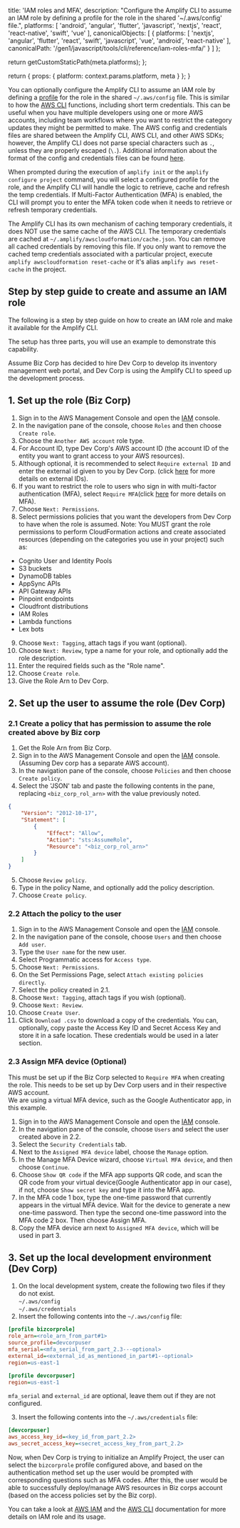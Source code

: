                   
  title: 'IAM roles and MFA',
  description: "Configure the Amplify CLI to assume an IAM role by defining a profile for the role in the shared '~/.aws/config' file.",
  platforms: [
    'android',
    'angular',
    'flutter',
    'javascript',
    'nextjs',
    'react',
    'react-native',
    'swift',
    'vue'
  ],
  canonicalObjects: [
    {
      platforms: [
        'nextjs',
        'angular',
        'flutter',
        'react',
        'swift',
        'javascript',
        'vue',
        'android',
        'react-native'
      ],
      canonicalPath: '/gen1/javascript/tools/cli/reference/iam-roles-mfa/'
    }
  ]
};

  return getCustomStaticPath(meta.platforms);
};

  return {
    props: {
      platform: context.params.platform,
      meta
    }
  };
}
          

 

You can optionally configure the Amplify CLI to assume an IAM role by defining a [profile](https://docs.aws.amazon.com/cli/latest/userguide/cli-configure-profiles.html) for the role in the shared `~/.aws/config` file. This is similar to how the [AWS CLI](https://aws.amazon.com/cli/) functions, including short term credentials. This can be useful when you have multiple developers using one or more AWS accounts, including team workflows where you want to restrict the category updates they might be permitted to make. The AWS config and credentials files are shared between the Amplify CLI, AWS CLI, and other AWS SDKs; however, the Amplify CLI does not parse special characters such as `.`, unless they are properly escaped (`\.`). Additional information about the format of the config and credentials files can be found [here](https://docs.aws.amazon.com/sdkref/latest/guide/file-format.html).

When prompted during the execution of `amplify init` or the `amplify configure project` command, you will select a configured profile for the role, and the Amplify CLI will handle the logic to retrieve, cache and refresh the temp credentials. If Multi-Factor Authentication (MFA) is enabled, the CLI will prompt you to enter the MFA token code when it needs to retrieve or refresh temporary credentials.

The Amplify CLI has its own mechanism of caching temporary credentials, it does NOT use the same cache of the AWS CLI. The temporary credentials are cached at `~/.amplify/awscloudformation/cache.json`. You can remove all cached credentials by removing this file.
If you only want to remove the cached temp credentials associated with a particular project, execute `amplify awscloudformation reset-cache` or it's alias `amplify aws reset-cache` in the project.

## Step by step guide to create and assume an IAM role

The following is a step by step guide on how to create an IAM role and make it available for the Amplify CLI.

The setup has three parts, you will use an example to demonstrate this capability.

Assume Biz Corp has decided to hire Dev Corp to develop its inventory management web portal, and Dev Corp is using the Amplify CLI to speed up the development process.

## 1. Set up the role (Biz Corp)

1. Sign in to the AWS Management Console and open the [IAM](https://console.aws.amazon.com/iam/) console.
2. In the navigation pane of the console, choose `Roles` and then choose `Create role`.
3. Choose the `Another AWS account` role type.
4. For Account ID, type Dev Corp's AWS account ID (the account ID of the entity you want to grant access to your AWS resources).
5. Although optional, it is recommended to select `Require external ID` and enter the external id given to you by Dev Corp. (click [here](https://docs.aws.amazon.com/IAM/latest/UserGuide/id_roles_create_for-user_externalid.html) for more details on external IDs).
6. If you want to restrict the role to users who sign in with multi-factor authentication (MFA), select `Require MFA`(click [here](https://docs.aws.amazon.com/IAM/latest/UserGuide/id_credentials_mfa.html) for more details on MFA).
7. Choose `Next: Permissions`.
8. Select permissions policies that you want the developers from Dev Corp to have when the role is assumed.
Note: You MUST grant the role permissions to perform CloudFormation actions and create associated resources (depending on the categories you use in your project) such as:

- Cognito User and Identity Pools
- S3 buckets
- DynamoDB tables
- AppSync APIs
- API Gateway APIs
- Pinpoint endpoints
- Cloudfront distributions
- IAM Roles
- Lambda functions
- Lex bots

9. Choose `Next: Tagging`, attach tags if you want (optional).
10. Choose `Next: Review`, type a name for your role, and optionally add the role description.
11. Enter the required fields such as the "Role name".
11. Choose `Create role`.
12. Give the Role Arn to Dev Corp.

## 2. Set up the user to assume the role (Dev Corp)

### 2.1 Create a policy that has permission to assume the role created above by Biz corp

1. Get the Role Arn from Biz Corp.
2. Sign in to the AWS Management Console and open the [IAM](https://console.aws.amazon.com/iam/) console. (Assuming Dev corp has a separate AWS account).
3. In the navigation pane of the console, choose `Policies` and then choose `Create policy`.
4. Select the 'JSON' tab and paste the following contents in the pane, replacing `<biz_corp_rol_arn>` with the value previously noted.

```json
{
    "Version": "2012-10-17",
    "Statement": [
        {
            "Effect": "Allow",
            "Action": "sts:AssumeRole",
            "Resource": "<biz_corp_rol_arn>"
        }
    ]
}
```

5. Choose `Review policy`.
6. Type in the policy Name, and optionally add the policy description.
7. Choose `Create policy`.

### 2.2 Attach the policy to the user

1. Sign in to the AWS Management Console and open the [IAM](https://console.aws.amazon.com/iam/) console.
2. In the navigation pane of the console, choose `Users` and then choose `Add user`.
3. Type the `User name` for the new user.
4. Select Programmatic access for `Access type`.
5. Choose `Next: Permissions`.
6. On the Set Permissions Page, select `Attach existing policies directly`.
7. Select the policy created in 2.1.
8. Choose `Next: Tagging`, attach tags if you wish (optional).
9. Choose `Next: Review`.
10. Choose `Create User`.
11. Click `Download .csv` to download a copy of the credentials. You can, optionally, copy paste the Access Key ID and Secret Access Key and store it in a safe location. These credentials would be used in a later section.

### 2.3 Assign MFA device (Optional)

This must be set up if the Biz Corp selected to `Require MFA` when creating the role. This needs to be set up by Dev Corp users and in their respective AWS account.<br/>
We are using a virtual MFA device, such as the Google Authenticator app, in this example.

1. Sign in to the AWS Management Console and open the [IAM](https://console.aws.amazon.com/iam/) console.
2. In the navigation pane of the console, choose `Users` and select the user created above in 2.2.
3. Select the `Security Credentials` tab.
4. Next to the `Assigned MFA device` label, choose the `Manage` option.
5. In the Manage MFA Device wizard, choose `Virtual MFA device`, and then choose `Continue`.
6. Choose `Show QR code` if the MFA app supports QR code, and scan the QR code from your virtual device(Google Authenticator app in our case), if not, choose `Show secret key` and type it into the MFA app.
7. In the MFA code 1 box, type the one-time password that currently appears in the virtual MFA device. Wait for the device to generate a new one-time password. Then type the second one-time password into the MFA code 2 box. Then choose Assign MFA.
8. Copy the MFA device arn next to `Assigned MFA device`, which will be used in part 3.

## 3. Set up the local development environment (Dev Corp)

1. On the local development system, create the following two files if they do not exist.<br/>
  `~/.aws/config`<br/>
  `~/.aws/credentials`<br/>
2. Insert the following contents into the `~/.aws/config` file:

```ini
[profile bizcorprole]
role_arn=<role_arn_from_part#1>
source_profile=devcorpuser
mfa_serial=<mfa_serial_from_part_2.3---optional>
external_id=<external_id_as_mentioned_in_part#1--optional>
region=us-east-1

[profile devcorpuser]
region=us-east-1
```

`mfa_serial` and `external_id` are optional, leave them out if they are not configured.

3. Insert the following contents into the `~/.aws/credentials` file:

```ini
[devcorpuser]
aws_access_key_id=<key_id_from_part_2.2>
aws_secret_access_key=<secret_access_key_from_part_2.2>
```

Now, when Dev Corp is trying to initialize an Amplify Project, the user can select the `bizcorprole` profile configured above, and based on the authentication method set up the user would be prompted with corresponding questions such as MFA codes. After this, the user would be able to successfully deploy/manage AWS resources in Biz corps account (based on the access policies set by the Biz corp).

You can take a look at [AWS IAM](https://docs.aws.amazon.com/IAM/latest/UserGuide/id_roles_create_for-user.html) and the [AWS CLI](https://docs.aws.amazon.com/cli/latest/userguide/cli-configure-role.html) documentation for more details on IAM role and its usage.
